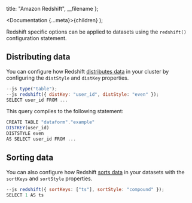 
  title: "Amazon Redshift",
  __filename
};

  <Documentation {...meta}>{children}</Documentation>
);

Redshift specific options can be applied to datasets using the `redshift()` configuration statement.

## Distributing data

You can configure how Redshift <a target="_blank" rel="noopener" href="https://docs.aws.amazon.com/redshift/latest/dg/t_Distributing_data.html#t_data_distribution_concepts">distributes data</a> in your cluster by configuring the `distStyle` and `distKey` properties.

```js
--js type("table");
--js redshift({ distKey: "user_id", distStyle: "even" });
SELECT user_id FROM ...
```

This query compiles to the following statement:

```js
CREATE TABLE "dataform"."example"
DISTKEY(user_id)
DISTSTYLE even
AS SELECT user_id FROM ...
```

## Sorting data

You can also configure how Redshift <a target="_blank" rel="noopener" href="https://docs.aws.amazon.com/redshift/latest/dg/t_Sorting_data.html">sorts data</a> in your datasets with the `sortKeys` and `sortStyle` properties.

```js
--js redshift({ sortKeys: ["ts"], sortStyle: "compound" });
SELECT 1 AS ts
```
